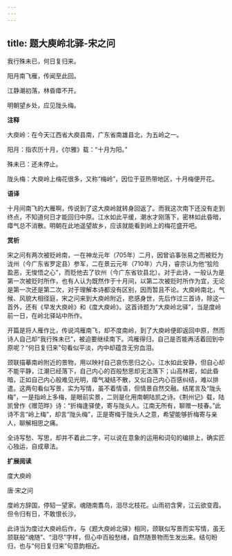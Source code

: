 ```yaml
---
---
---
```

title: 题大庾岭北驿-宋之问
---

我行殊未已，何日复归来。

阳月南飞雁，传闻至此回。

江静潮初落，林昏瘴不开。

明朝望乡处，应见陇头梅。

**注释**

大庾岭：在今天江西省大庾县南，广东省南雄县北，为五岭之一。

阳月：指农历十月，《尔雅》载：“十月为阳。”

殊未已：还未停止。

陇头梅：大庾岭上梅花很多，又称“梅岭”，因位于亚热带地区，十月梅便开花。

**语译**

十月间南飞的大雁啊，传说到了这大庾岭就转身回返了。而我这次南下还没有走到终点，不知道何日才能回归中原。江水如此平缓，潮水才刚落下，密林如此昏暗，瘴气总不消散。明朝在此地遥望故乡，应该就能看到岭上的梅花盛开吧。

**赏析**

宋之问有两次被贬岭南，一在神龙元年（705年）二月，因曾谄事张易之而被贬为泷州（今广东省罗定县）参军，二在景云元年（710年）六月，睿宗认为他“狯险盈恶，无悛悟之心”，而贬他去了钦州（今广东省钦县北）。对于此诗，一般认为是第一次被贬时所作，也有人认为既然作于十月间，以第二次被贬时所作为宜，无论是第一次还是第二次，对于理解本诗都没有区别，因而暂且不论。大庾岭南北，气候、风貌大相径庭，宋之问来到大庾岭附近，悲感身世，先后作过三首诗，除这一首外，还有《早发大庾岭》和《度大庾岭》。这首诗题为“大庾岭北驿”，当是度岭前一日，在岭北驿站中所作。

开篇是将人雁作比，传说鸿雁南飞，却不度南岭，到了大庾岭便即返回中原，然而诗人自己却“我行殊未已”，被迫要继续南下。鸿雁得归，自己是否能再活着回到中原呢？“何日复归来”句看似平淡，内中却蕴含无穷血泪。

颈联描摹南岭附近的景物，用以映衬自己哀伤思归之心。江水如此安静，但自心却不能平静，江潮已经落下，自己内心的百般愁思却无法落下；山高林密，如此昏暗，正如自己内心般难见光明，瘴气凝结不散，又似自己内心百感纠结，难以排遣。这两句看似写景，实为写情，虽不着情语，但情景自然交融。结尾言及“陇头梅”，一是指岭上多梅，是眼前实景，二则是化用南朝陆凯之诗。《荆州记》载，陆凯曾作《赠范晔》诗：“折梅逢驿使，寄与陇头人。江南无所有，聊赠一枝春。”此诗不言“岭上梅”，却言“陇头梅”，正是寄梅于陇头人之意，希望能够折梅寄与亲人，聊解相思之痛。

全诗写愁、写思，却并不着此二字，可以说在意象的运用和词句的编排上，确实匠心独运，自成章法。

**扩展阅读**

度大庾岭

唐·宋之问

度岭方辞国，停轺一望家。魂随南翥鸟，泪尽北枝花。山雨初含霁，江云欲变霞。但令归有日，不敢恨长沙。

此诗当为度过大庾岭后作，与《题大庾岭北驿》相同，颈联似写景而实写情，虽无颔联般“魂随”、“泪尽”字样，但心中百般愁绪，自然随景物而生发出来。结句盼归，也与“何日复归来”句意韵相近。